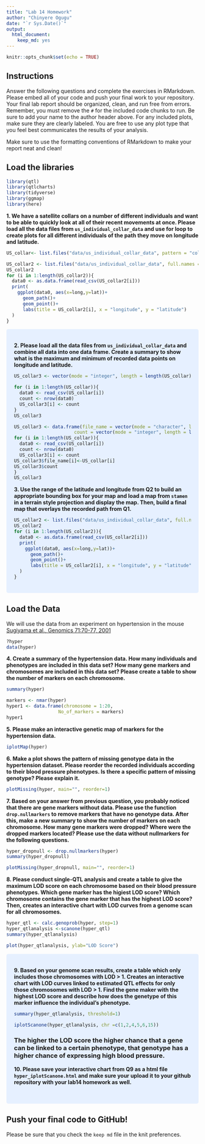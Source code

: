 ```yaml
---
title: "Lab 14 Homework"
author: "Chinyere Ogugu"
date: "`r Sys.Date()`"
output: 
  html_document: 
    keep_md: yes
---
```


```r
knitr::opts_chunk$set(echo = TRUE)
```

## Instructions
Answer the following questions and complete the exercises in RMarkdown. Please embed all of your code and push your final work to your repository. Your final lab report should be organized, clean, and run free from errors. Remember, you must remove the `#` for the included code chunks to run. Be sure to add your name to the author header above. For any included plots, make sure they are clearly labeled. You are free to use any plot type that you feel best communicates the results of your analysis.  

Make sure to use the formatting conventions of RMarkdown to make your report neat and clean!  

## Load the libraries
```r
library(qtl)
library(qtlcharts)
library(tidyverse)
library(ggmap)
library(here)
```

**1. We have a satellite collars on a number of different individuals and want to be able to quickly look at all of their recent movements at once. Please load all the data files from `us_individual_collar_data` and use for loop to create plots for all different individuals of the path they move on longitude and latitude.**
```r
US_collar<- list.files("data/us_individual_collar_data", pattern = "collar-data-*", full.names = TRUE)
```

```r
US_collar2 <- list.files("data/us_individual_collar_data", full.names = TRUE)
US_collar2
for (i in 1:length(US_collar2)){
  data0 <- as.data.frame(read_csv(US_collar2[i]))
  print(
    ggplot(data0, aes(x=long,y=lat))+
      geom_path()+
      geom_point()+
      labs(title = US_collar2[i], x = "longitude", y = "latitude")
  )
}
```
<style>
div.blue { background-color:#e6f0ff; border-radius: 5px; padding: 20px;}
</style>
<div class = "blue">

**2. Please load all the data files from `us_individual_collar_data` and combine all data into one data frame. Create a summary to show what is the maximum and minimum of recorded data points on longitude and latitude.**
```r
US_collar3 <- vector(mode = "integer", length = length(US_collar))

for (i in 1:length(US_collar)){
  data0 <- read_csv(US_collar[i])
  count <- nrow(data0)
  US_collar3[i] <- count
}
US_collar3
```
```r
US_collar3 <- data.frame(file_name = vector(mode = "character", length = length(US_collar)),
                      count = vector(mode = "integer", length = length(US_collar)))
for (i in 1:length(US_collar)){
  data0 <- read_csv(US_collar[i])
  count <- nrow(data0)
  US_collar3[i] <- count
US_collar3$file_name[i]<-US_collar[i]
US_collar3$count
}
US_collar3
```


**3. Use the range of the latitude and longitude from Q2 to build an appropriate bounding box for your map and load a map from `stamen` in a terrain style projection and display the map. Then, build a final map that overlays the recorded path from Q1.**
```r
US_collar2 <- list.files("data/us_individual_collar_data", full.names = TRUE)
US_collar2
for (i in 1:length(US_collar2)){
  data0 <- as.data.frame(read_csv(US_collar2[i]))
  print(
    ggplot(data0, aes(x=long,y=lat))+
      geom_path()+
      geom_point()+
      labs(title = US_collar2[i], x = "longitude", y = "latitude")
  )
}
```
</div>

## Load the Data
We will use the data from an experiment on hypertension in the mouse [Sugiyama et al., Genomics 71:70-77, 2001](https://www.sciencedirect.com/science/article/pii/S0888754300964012?via%3Dihub)
```r
?hyper
data(hyper)
```

**4. Create a summary of the hypertension data. How many individuals and phenotypes are included in this data set? How many gene markers and chromosomes are included in this data set? Please create a table to show the number of markers on each chromosome.**
```r
summary(hyper)
```

```r
markers <- nmar(hyper)
hyper1 <- data.frame(chromosome = 1:20,      
                   No_of_markers = markers)
hyper1
```

**5. Please make an interactive genetic map of markers for the hypertension data.**
```r
iplotMap(hyper)
```

**6. Make a plot shows the pattern of missing genotype data in the hypertension dataset. Please reorder the recorded individuals according to their blood pressure phenotypes. Is there a specific pattern of missing genotype? Please explain it.**
```r
plotMissing(hyper, main="", reorder=1)
```

**7. Based on your answer from previous question, you probably noticed that there are gene markers without data. Please use the function `drop.nullmarkers` to remove markers that have no genotype data. After this, make a new summary to show the number of markers on each chromosome. How many gene markers were dropped? Where were the dropped markers located? Please use the data without nullmarkers for the following questions.**
```r
hyper_dropnull <- drop.nullmarkers(hyper)
summary(hyper_dropnull)
```
```r
plotMissing(hyper_dropnull, main="", reorder=1)
```

**8. Please conduct single-QTL analysis and create a table to give the maximum LOD score on each chromosome based on their blood pressure phenotypes. Which gene marker has the higiest LOD score? Which chromosome contains the gene marker that has the highest LOD score? Then, creates an interactive chart with LOD curves from a genome scan for all chromosomes.**
```r
hyper_qtl <- calc.genoprob(hyper, step=1)
hyper_qtlanalysis <-scanone(hyper_qtl)
summary(hyper_qtlanalysis)
```
```r
plot(hyper_qtlanalysis, ylab="LOD Score")
```
<style>
div.blue { background-color:#e6f0ff; border-radius: 5px; padding: 20px;}
</style>
<div class = "blue">

**9. Based on your genome scan results, create a table which only includes those chromosomes with LOD > 1. Creates an interactive chart with LOD curves linked to estimated QTL effects for only those chromosomes with LOD > 1. Find the gene maker with the highest LOD score and describe how does the genetype of this marker influence the individual's phenotype.**
```r
summary(hyper_qtlanalysis, threshold=1)
```
```r
iplotScanone(hyper_qtlanalysis, chr =c(1,2,4,5,6,15))
```
### The higher the LOD score the higher chance that a gene can be linked to a certain phenotype, that genotype has a higher chance of expressing high blood pressure. 

**10. Please save your interactive chart from Q9 as a html file `hyper_iplotScanone.html` and make sure your upload it to your github repository with your lab14 homework as well.**
```r

```
</div>

## Push your final code to GitHub!
Please be sure that you check the `keep md` file in the knit preferences. 